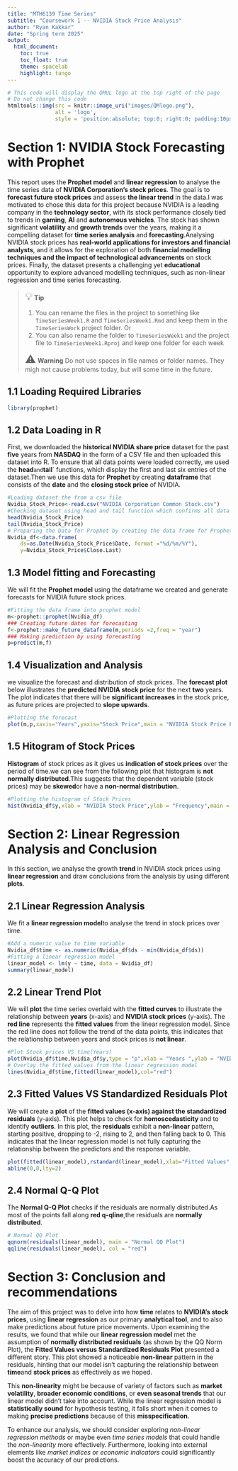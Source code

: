 ```yaml
---
title: "MTH6139 Time Series" 
subtitle: "Coursework 1 -- NVIDIA Stock Price Analysis" 
author: "Ryan Kakkar" 
date: "Spring term 2025" 
output: 
  html_document:
    toc: true
    toc_float: true
    theme: spacelab 
    highlight: tango
---
```

 
```r
# This code will display the QMUL logo at the top right of the page
# Do not change this code
htmltools::img(src = knitr::image_uri("images/QMlogo.png"),
               alt = 'logo',
               style = 'position:absolute; top:0; right:0; padding:10px; width:20%;')
```

# Section 1: NVIDIA Stock Forecasting with Prophet
This report uses the **Prophet model** and **linear regression** to analyse the time series data of **NVIDIA Corporation's stock prices**. The goal is to **forecast future stock prices** and assess **the linear trend** in the data.I was motivated to chose this data for this project  because NVIDIA is a leading company in the **technology sector**, with its stock performance closely tied to trends in **gaming**, **AI** and **autonomous vehicles**. The stock has shown significant **volatility** and **growth trends** over the years, making it a compelling dataset for **time series analysis** and **forecasting**.Analysing NVIDIA stock prices has **real-world applications for investors and financial analysts**, and it allows for the exploration of both **financial modelling techniques and the impact of technological advancements** on stock prices. Finally, the dataset presents a challenging yet **educational** opportunity to explore advanced modelling techniques, such as non-linear regression and time series forecasting.

> <font size="5">💡</font> **Tip**
> 
> 1. You can rename the files in the project to something like `TimeSeriesWeek1.R` and `TimeSeriesWeek1.Rmd` and keep them in the `TimeSeriesWork` project folder.
> Or
> 2. You can also rename the folder to `TimeSeriesWeek1` and the project file to 
`TimeSeriesWeek1.Rproj` and keep one folder for each week
>
> <font size="5">⚠️</font> **Warning** Do not use spaces in file names or folder names. They migh not cause problems today, but will some time in the future.

## 1.1 Loading Required Libraries
```r
library(prophet)
```

## 1.2 Data Loading in R
First, we downloaded the **historical NVIDIA share price** dataset for the past **five** years from **NASDAQ** in the form of a CSV file and then uploaded this dataset into R. To ensure that all data points were loaded correctly, we used the **head**` and `**tail**` functions, which display the first and last six entries of the dataset.Then we use this data for **Prophet** by creating **dataframe**  that consists of the **date** and the **closing stock price** of NVIDIA.
```r
#Loading dataset the from a csv file
Nvidia_Stock_Price<-read.csv("NVIDIA Corporation Common Stock.csv")
#Checking dataset using head and tail function which confirms all data has been imported in r.
head(Nvidia_Stock_Price)
tail(Nvidia_Stock_Price)
# Preparing the Data for Prophet by creating the data frame for Prophet model
Nvidia_df<-data.frame(
    ds=as.Date(Nvidia_Stock_Price$Date, format ="%d/%m/%Y"),
    y=Nvidia_Stock_Price$Close.Last)
```


## 1.3 Model fitting and Forecasting
We will fit the **Prophet model** using the dataframe we created and generate forecasts for NVIDIA future stock prices.

```r
#Fitting the data frame into prophet model
m<-prophet::prophet(Nvidia_df)
### Creating future dates for forecasting 
f<-prophet::make_future_dataframe(m,periods =2,freq = "year")
### Making prediction by using forecasting 
p=predict(m,f)
```

## 1.4 Visualization and Analysis
we visualize the forecast and distribution of stock prices. The **forecast plot** below illustrates the **predicted NVIDIA stock price** for the next **two** years. The plot indicates that there will be **significant increases** in the stock price, as future prices are projected to **slope upwards**.
```r
#Plotting the forecast
plot(m,p,xaxis="Years",yaxis="Stock Price",main = "NVIDIA Stock Price Forecast")
```

## 1.5 Hitogram of Stock Prices
**Histogram** of stock prices as it gives us **indication of stock prices** over the period of time.we can see from the following plot that histogram is **not normally distributed**.This suggests that the dependent variable (stock prices) may be **skewed**or have a **non-normal distribution**.
```r
#Plotting the histogram of Stock Prices
hist(Nvidia_df$y,xlab = "NVIDIA Stock Price",ylab = "Frequency",main = "Histogram of NVIDIA Stock Prices",breaks=20,col="blue")
```
  
# Section 2: Linear Regression Analysis and Conclusion
In this section, we analyse the growth **trend** in NVIDIA stock prices using **linear regression** and draw conclusions from the analysis by using different **plots**.

## 2.1 Linear Regression Analysis
We fit a **linear regression model**to analyse the trend in stock prices over time.
```r
#Add a numeric value to time variable
Nvidia_df$time <- as.numeric(Nvidia_df$ds - min(Nvidia_df$ds))
#Fitting a linear regression model
linear_model <- lm(y ~ time, data = Nvidia_df)
summary(linear_model)
```

## 2.2 Linear Trend Plot
We will **plot** the time series overlaid with the **fitted curves** to illustrate the relationship between **years** (x-axis) and **NVIDIA stock prices** (y-axis). The **red line** represents the **fitted values** from the linear regression model. Since the red line does not follow the trend of the data points, this indicates that the relationship between years and stock prices is **not linear**.
```r
#Plot Stock prices VS time(Years)
plot(Nvidia_df$time,Nvidia_df$y,type = "p",xlab = "Years ",ylab = "NVIDIA Stock Price",main = "NVIDIA Stock Price Over Time")
# Overlay the fitted values from the linear regression model
lines(Nvidia_df$time,fitted(linear_model),col="red")
```

## 2.3 Fitted Values VS Standardized Residuals Plot
We will create a **plot** of the **fitted values (x-axis) against the standardized residuals** (y-axis). This plot helps to check for **homoscedasticity** and to identify **outliers**. In this plot, the **residuals** exhibit a **non-linear** pattern, starting positive, dropping to -2, rising to 2, and then falling back to 0. This indicates that the linear regression model is not fully capturing the relationship between the predictors and the response variable.

```r
plot(fitted(linear_model),rstandard(linear_model),xlab="Fitted Values",ylab="Standardized Residuals",main="Fitted Values VS Standardized Residuals")
abline(0,0,lty=2)
```

## 2.4 Normal Q-Q Plot
The **Normal Q-Q Plot** checks if the residuals are normally distributed.As most of the points fall along **red q-qline**,the residuals are **normally distributed**.
```r
# Normal QQ Plot
qqnorm(residuals(linear_model), main = "Normal QQ Plot")
qqline(residuals(linear_model), col = "red")
```

# Section 3: Conclusion and recommendations
The aim of this project was to delve into how **time** relates to **NVIDIA's stock prices**, using **linear regression** as our primary **analytical tool**, and to also make predictions about future price movements. Upon examining the results, we found that while our **linear regression model** met the assumption of **normally distributed residuals** (as shown by the QQ Norm Plot), the **Fitted Values versus Standardized Residuals Plot** presented a different story. This plot showed a noticeable **non-linear** pattern in the residuals, hinting that our model isn’t capturing the relationship between **time**and **stock prices** as effectively as we hoped.

This **non-linearity** might be because of variety of factors such as **market volatility**, **broader economic conditions**, or **even seasonal trends** that our linear model didn't take into account. While the linear regression model is **statistically sound** for hypothesis testing, it falls short when it comes to making **precise predictions** because of this **misspecification**.

To enhance our analysis, we should consider exploring *non-linear regression methods* or maybe even *time series models* that could handle the *non-linearity* more effectively. Furthermore, looking into external elements like *market indices* or *economic indicators* could significantly boost the accuracy of our predictions.



